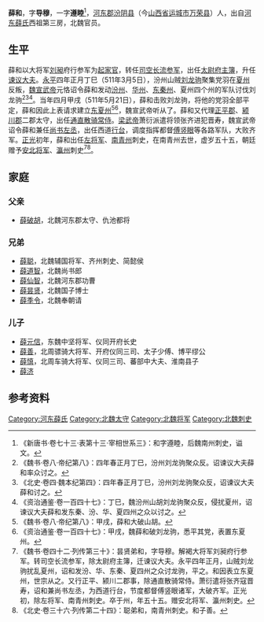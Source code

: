 '''薛和'''{{BD|？||？| |}}，字'''导穆'''，一字'''遵睦'''<ref>《新唐书·卷七十三·表第十三·宰相世系三》：和字遵睦，后魏南州刺史，谥文。</ref>，[[河东郡_(中国)|河东郡]][[汾阴县|汾阴县]]（今[[山西省|山西省]][[运城市|运城市]][[万荣县|万荣县]]）人，出自[[河东薛氏|河东薛氏]]西祖第三房，北魏官员。

== 生平 ==
薛和以大将军[[刘昶|刘昶]]府行参军为[[起家官|起家官]]，转任[[司空长流参军|司空长流参军]]，出任[[太尉府主簿|太尉府主簿]]，升任[[谏议大夫|谏议大夫]]。[[永平_(北魏)|永平]]四年正月丁巳（511年3月5日），汾州山贼[[刘龙驹|刘龙驹]]聚集党羽在[[夏州|夏州]]反叛，[[魏宣武帝|魏宣武帝]]元恪诏令薛和发动[[汾州|汾州]]、[[华州_(太和)|华州]]、[[东秦州|东秦州]]、夏州四个州的军队讨伐刘龙驹<ref>《魏书·卷八·帝纪第八》：四年春正月丁巳，汾州刘龙驹聚众反。诏谏议大夫薛和率众讨之。</ref><ref>《北史·卷四·魏本纪第四》：四年春正月丁巳，汾州刘龙驹聚众反，诏谏议大夫薛和讨之。</ref><ref>《资治通鉴·卷一百四十七》：丁巳，魏汾州山胡刘龙驹聚众反，侵扰夏州，诏谏议大夫薛和发东秦、汾、华、夏四州之众以讨之。</ref>。当年四月甲戌（511年5月21日），薛和击败刘龙驹，将他的党羽全部平定，薛和因此上表请求建立[[东夏州|东夏州]]<ref>《魏书·卷八·帝纪第八》：甲戌，薛和大破山胡。</ref><ref>《资治通鉴·卷一百四十七》：甲戌，魏薛和破刘龙驹，悉平其党，表置东夏州。</ref>，魏宣武帝听从了。薛和又代理[[正平郡|正平郡]]、[[颍川郡|颍川郡]]二郡太守，出任[[通直散骑常侍|通直散骑常侍]]。[[梁武帝|梁武帝]]萧衍派遣将领张齐进犯晋寿，魏宣武帝诏令薛和兼任[[尚书左丞|尚书左丞]]，出任西道[[行台|行台]]，调度指挥都督[[傅竖眼|傅竖眼]]等各路军队，大败齐军。[[正光|正光]]初年，薛和出任[[左将军|左将军]]、[[南青州|南青州]]刺史，在南青州去世，虚岁五十五，朝廷赠予[[安北将军|安北将军]]、[[瀛州_(北魏)|瀛州]]刺史<ref>《魏书·卷四十二·列传第三十》：昙贤弟和，字导穆。解褐大将军刘昶府行参军。转司空长流参军，除太尉府主簿，迁谏议大夫。永平四年正月，山贼刘龙驹扰乱夏州，诏和发汾、华、东秦、夏四州之众讨龙驹，平之。和因表立东夏州，世宗从之。又行正平、颍川二郡事，除通直散骑常侍。萧衍遣将张齐寇晋寿，诏和兼尚书左丞，为西道行台，节度都督傅竖眼诸军，大破齐军。正光初，除左将军、南青州刺史。卒于州，年五十五。赠安北将军、瀛州刺史。</ref><ref>《北史·卷三十六·列传第二十四》：聪弟和，南青州刺史。和子善。</ref>。

==家庭==
=== 父亲===
*[[薛破胡|薛破胡]]，北魏河东郡太守、仇池都将

===兄弟===
*[[薛聪_(北魏)|薛聪]]，北魏辅国将军、齐州刺史、简懿侯
*[[薛道智|薛道智]]，北魏尚书郎
*[[薛仙智|薛仙智]]，北魏河东郡功曹
*[[薛昙贤|薛昙贤]]，北魏国子博士				
*[[薛季令|薛季令]]，北魏奉朝请

===儿子===
*[[薛元信|薛元信]]，东魏中坚将军、仪同开府长史
*[[薛善|薛善]]，北周骠骑大将军、开府仪同三司、太子少傅、博平缪公
*[[薛慎|薛慎]]，北周车骑大将军、仪同三司、蕃部中大夫、淮南县子
*[[薛济|薛济]]

== 参考资料 ==
{{reflist}}
[[Category:河东薛氏|Category:河东薛氏]]
[[Category:北魏太守|Category:北魏太守]]
[[Category:北魏将军|Category:北魏将军]]
[[Category:北魏刺史|Category:北魏刺史]]